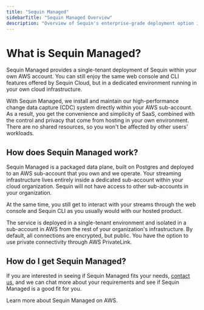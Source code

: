 ```yaml
---
title: "Sequin Managed"
sidebarTitle: "Sequin Managed Overview"
description: "Overview of Sequin's enterprise-grade deployment option in your own AWS account. Get SaaS simplicity with the security and control of your own infrastructure for CDC workloads."
---
```


# What is Sequin Managed?

Sequin Managed provides a single-tenant deployment of Sequin within your own AWS account. You can still enjoy the same web console and CLI features offered by Sequin Cloud, but in a dedicated environment running in your own cloud infrastructure.

With Sequin Managed, we install and maintain our high-performance change data capture (CDC) system directly within your AWS sub-account. As a result, you get the convenience and simplicity of SaaS, combined with the control and privacy that come from hosting in your own environment. There are no shared resources, so you won't be affected by other users' workloads.

## How does Sequin Managed work?

Sequin Managed is a packaged data plane, built on Postgres and deployed to an AWS sub-account that you own and we operate. Your streaming infrastructure lives entirely inside a dedicated sub-account within your cloud organization. Sequin will not have access to other sub-accounts in your organization.

At the same time, you still get to interact with your streams through the web console and Sequin CLI as you usually would with our hosted product.

The service is deployed in a single-tenant environment and isolated in a sub-account in AWS from the rest of your organization's infrastructure. By default, all connections are encrypted, but public. You have the option to use private connectivity through AWS PrivateLink.

## How do I get Sequin Managed?

If you are interested in seeing if Sequin Managed fits your needs, [contact us](mailto:support@sequinstream.com), and we can chat more about your requirements and see if Sequin Managed is a good fit for you.

<CardGroup cols={1}>
  <Card title="Sequin Managed on Amazon Web Services" icon="aws" href="/sequin-managed/aws">
    Learn more about Sequin Managed on AWS.
  </Card>
</CardGroup>